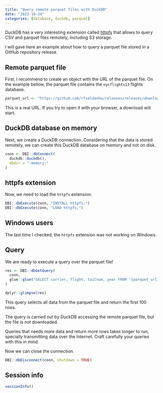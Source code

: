 ```yaml
---
title: "Query remote parquet files with DuckDB"
date: "2023-10-24"
categories: [database, duckdb, parquet]
---
```


DuckDB has a very interesting extension called [httpfs](https://duckdb.org/docs/extensions/httpfs.html) that allows to query CSV and parquet files remotely, including S3 storage.

I will gave here an example about how to query a parquet file stored in a GitHub repository release.

## Remote parquet file

First, I recommend to create an object with the URL of the parquet file. On the example bellow, the parquet file contains the `nycflights13` flights database.

```r
parquet_url <- "https://github.com/rfsaldanha/releases/releases/download/v1/flights.parquet"
```

This is a real URL. If you try to open it with your browser, a download will start.

## DuckDB database on memory

Next, we create a DuckDB connection. Considering that the data is stored remotely, we can create this DuckDB database on memory and not on disk.

```r
conn <- DBI::dbConnect(
  duckdb::duckdb(),
  dbdir = ":memory:"
)
```

## httpfs extension

Now, we need to load the `httpfs` extension.

```r
DBI::dbExecute(conn, "INSTALL httpfs;")
DBI::dbExecute(conn, "LOAD httpfs;")
```

::: callout-warning
## Windows users

The last time I checked, the `httpfs` extension was not working on Windows.
:::

## Query

We are ready to execute a query over the parquet file!

```r
res <- DBI::dbGetQuery(
  conn, 
  glue::glue("SELECT carrier, flight, tailnum, year FROM '{parquet_url}' WHERE year = 2013 LIMIT 100")
)

dplyr::glimpse(res)
```

This query selects all data from the parquet file and return the first 100 rows.

The query is carried out by DuckDB accessing the remote parquet file, but the file is not downloaded.

::: callout-tip
Queries that needs more data and return more rows takes longer to run, specially transmitting data over the Internet. Craft carefully your queries with this in mind.
:::

Now we can close the connection.

```r
DBI::dbDisconnect(conn, shutdown = TRUE)
```

## Session info

```r
sessionInfo()
```
